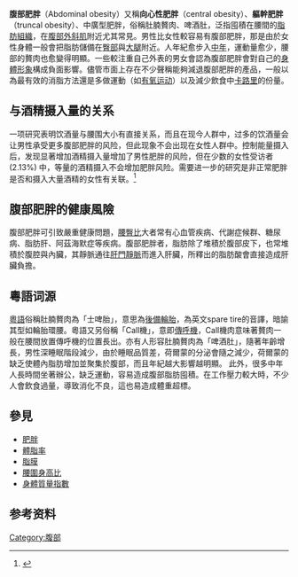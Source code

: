 {{inappropriate tone|time=2020-05-03T17:33:49+00:00}}
'''腹部肥胖'''（Abdominal obesity）又稱'''向心性肥胖'''（central obesity）、'''軀幹肥胖'''（truncal obesity）、中廣型肥胖，俗稱肚腩贅肉、啤酒肚，泛指囤積在腰間的[[脂肪|脂肪組織]]，在[[腹部外斜肌|腹部外斜肌]]附近尤其常見。男性比女性較容易有腹部肥胖，那是由於女性身體一般會把脂肪儲備在[[臀部|臀部]]與[[大腿|大腿]]附近。人年紀愈步入[[中年|中年]]，運動量愈少，腰部的贅肉也愈變得明顯。一些較注重自己外表的男女會認為腹部肥胖會對自己的[[身體形象|身體形象]]構成負面影響。儘管市面上存在不少聲稱能夠減退腹部肥胖的產品，一般以為最有效的消脂方法還是多做運動（如[[有氧运动|有氧运动]]）以及減少飲食中[[卡路里|卡路里]]的份量。

==与酒精摄入量的关系==
一项研究表明饮酒量与腰围大小有直接关系，而且在现今人群中，过多的饮酒量会让男性承受更多腹部肥胖的风险，但此现象不会出现在女性人群中。控制能量摄入后，发现显著增加酒精摄入量增加了男性肥胖的风险，但在少数的女性受访者 (2.13%) 中，等量的酒精摄入不会增加肥胖风险。需要进一步的研究是非正常肥胖是否和摄入大量酒精的女性有关联。<ref>{{Cite journal|title=Relationship of abdominal obesity with alcohol consumption at population scale|url=http://link.springer.com/10.1007/s00394-007-0674-7|last=Schröder|first=Helmut|last2=Morales-Molina|first2=Jose Antonio|date=2007-10|journal=European Journal of Nutrition|issue=7|doi=10.1007/s00394-007-0674-7|volume=46|pages=369–376|language=en|issn=1436-6207|pmid=17885722|last3=Bermejo|first3=Silvia|last4=Barral|first4=Diego|last5=Mándoli|first5=Eduardo Soler|last6=Grau|first6=María|last7=Guxens|first7=Monica|last8=de Jaime Gil|first8=Elisabet|last9=Álvarez|first9=Marisol Domínguez}}</ref>

==腹部肥胖的健康風險==
腹部肥胖可引致嚴重健康問題，[[腰臀比|腰臀比]]大者常有心血管疾病、代謝症候群、糖尿病、脂肪肝、阿茲海默症等疾病。腹部肥胖者，脂肪除了堆積於腹部皮下，也常堆積於腹腔與內臟，其靜脈通往[[肝門靜脈|肝門靜脈]]而進入肝臟，所釋出的脂肪酸會直接造成肝臟負擔。

==粵語词源==
[[粵語|粵語]]俗稱肚腩贅肉為「士啤胎」，意思為[[後備輪胎|後備輪胎]]，為英文spare tire的音譯，暗諭其型如輪胎環腰。粵語又另俗稱「Call機」，意即[[傳呼機|傳呼機]]，Call機肉意味著贅肉一般在腰間放置傳呼機的位置長出。亦有人形容肚腩贅肉為「啤酒肚」，隨著年齡增長，男性深睡眠階段減少，由於睡眠品質差，荷爾蒙的分泌會隨之減少，荷爾蒙的缺乏使體內脂肪增加並聚集於腹部，而且年紀越大影響越明顯。 此外，很多中年人長時間坐著辦公，缺乏運動，容易造成腹部脂肪囤積。在工作壓力較大時，不少人會飲食過量，導致消化不良，這也易造成體重超標。

==參見==
*[[肥胖|肥胖]]
*[[體脂率|體脂率]]
*[[脂膜|脂膜]]
*[[腰圍身高比|腰圍身高比]]
*[[身體質量指數|身體質量指數]]

==参考资料==
{{Reflist}} 
{{营养病理学}}
[[Category:腹部|Category:腹部]]
